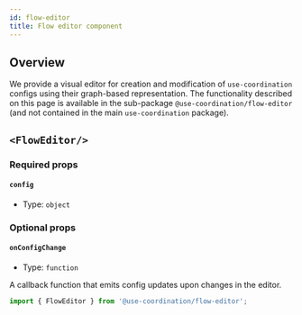 ```yaml
---
id: flow-editor
title: Flow editor component
---
```


## Overview

We provide a visual editor for creation and modification of `use-coordination` configs using their graph-based representation.
The functionality described on this page is available in the sub-package `@use-coordination/flow-editor` (and not contained in the main `use-coordination` package).


## `<FlowEditor/>`

### Required props

#### `config`

- Type: `object`


### Optional props

#### `onConfigChange`

- Type: `function`

A callback function that emits config updates upon changes in the editor.


```js
import { FlowEditor } from '@use-coordination/flow-editor';
```
